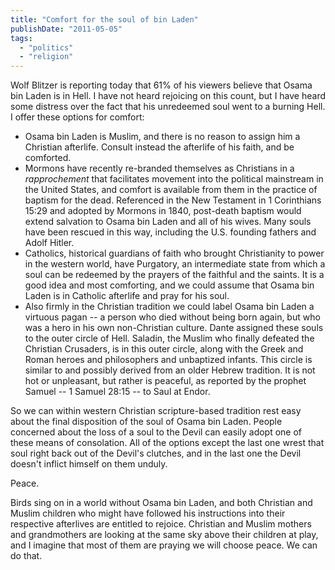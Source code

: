 ```yaml
---
title: "Comfort for the soul of bin Laden"
publishDate: "2011-05-05"
tags: 
  - "politics"
  - "religion"
---
```


Wolf Blitzer is reporting today that 61% of his viewers believe that Osama bin Laden is in Hell. I have not heard rejoicing on this count, but I have heard some distress over the fact that his unredeemed soul went to a burning Hell. I offer these options for comfort:

- Osama bin Laden is Muslim, and there is no reason to assign him a Christian afterlife. Consult instead the afterlife of his faith, and be comforted.
- Mormons have recently re-branded themselves as Christians in a _rapprochement_ that facilitates movement into the political mainstream in the United States, and comfort is available from them in the practice of baptism for the dead. Referenced in the New Testament in 1 Corinthians 15:29 and adopted by Mormons in 1840, post-death baptism would extend salvation to Osama bin Laden and all of his wives. Many souls have been rescued in this way, including the U.S. founding fathers and Adolf Hitler.
- Catholics, historical guardians of faith who brought Christianity to power in the western world, have Purgatory, an intermediate state from which a soul can be redeemed by the prayers of the faithful and the saints. It is a good idea and most comforting, and we could assume that Osama bin Laden is in Catholic afterlife and pray for his soul.
- Also firmly in the Christian tradition we could label Osama bin Laden a virtuous pagan -- a person who died without being born again, but who was a hero in his own non-Christian culture. Dante assigned these souls to the outer circle of Hell. Saladin, the Muslim who finally defeated the Christian Crusaders, is in this outer circle, along with the Greek and Roman heroes and philosophers and unbaptized infants. This circle is similar to and possibly derived from an older Hebrew tradition. It is not hot or unpleasant, but rather is peaceful, as reported by the prophet Samuel -- 1 Samuel 28:15 -- to Saul at Endor.

So we can within western Christian scripture-based tradition rest easy about the final disposition of the soul of Osama bin Laden. People concerned about the loss of a soul to the Devil can easily adopt one of these means of consolation. All of the options except the last one wrest that soul right back out of the Devil's clutches, and in the last one the Devil doesn't inflict himself on them unduly.

Peace.

Birds sing on in a world without Osama bin Laden, and both Christian and Muslim children who might have followed his instructions into their respective afterlives are entitled to rejoice. Christian and Muslim mothers and grandmothers are looking at the same sky above their children at play, and I imagine that most of them are praying we will choose peace. We can do that.
